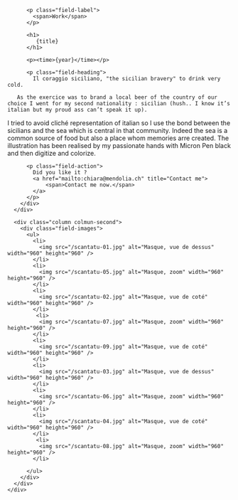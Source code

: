 

<Layout class="work" title={title}>
  <main class="region-content work">
    <div class="region">
      <div class="column column-first">
        <div class="field-body">

          <p class="field-label">
            <span>Work</span>
          </p>

          <h1>
             {title}
          </h1>

          <p><time>{year}</time></p>

          <p class="field-heading">
            Il coraggio siciliano, "the sicilian bravery" to drink very cold.

</p>

       As the exercice was to brand a local beer of the country of our choice I went for my second nationality : sicilian (hush.. I know it’s italian but my proud ass can’t speak it up).

I tried to avoid cliché representation of italian so I use the bond between the sicilians and the sea which is central in that community. Indeed the sea is a common source of food but also a place whom memories arre created.
The illustration has been realised by my passionate hands with Micron Pen black and then digitize and colorize.

          <p class="field-action">
            Did you like it ?
            <a href="mailto:chiara@mendolia.ch" title="Contact me">
                <span>Contact me now.</span>
            </a>
          </p>
        </div>
      </div>

      <div class="column colmun-second">
        <div class="field-images">
          <ul>
            <li>
              <img src="/scantatu-01.jpg" alt="Masque, vue de dessus" width="960" height="960" />
            </li>
            <li>
              <img src="/scantatu-05.jpg" alt="Masque, zoom" width="960" height="960" />
            </li>
            <li>
              <img src="/scantatu-02.jpg" alt="Masque, vue de coté" width="960" height="960" />
            </li>
             <li>
              <img src="/scantatu-07.jpg" alt="Masque, zoom" width="960" height="960" />
            </li>
            <li>
              <img src="/scantatu-09.jpg" alt="Masque, vue de coté" width="960" height="960" />
            </li>
            <li>
              <img src="/scantatu-03.jpg" alt="Masque, vue de dessus" width="960" height="960" />
            </li>
            <li>
              <img src="/scantatu-06.jpg" alt="Masque, zoom" width="960" height="960" />
            </li>
            <li>
              <img src="/scantatu-04.jpg" alt="Masque, vue de coté" width="960" height="960" />
            </li>
             <li>
              <img src="/scantatu-08.jpg" alt="Masque, zoom" width="960" height="960" />
            </li>

          </ul>
        </div>
      </div>
    </div>

  </main>
</Layout>
